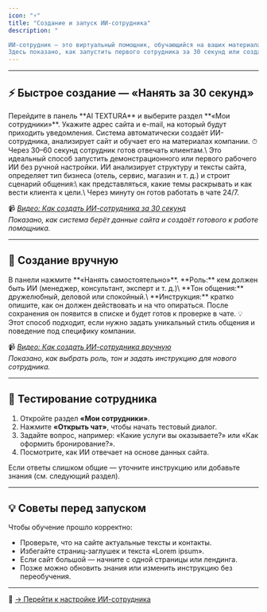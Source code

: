 ```yaml
---
icon: "⚡"
title: "Создание и запуск ИИ-сотрудника"
description: "

ИИ-сотрудник — это виртуальный помощник, обучающийся на ваших материалах и способный общаться с клиентами 24/7.
Здесь показано, как запустить первого сотрудника за 30 секунд или создать индивидуального вручную."
---
```



---

## ⚡ Быстрое создание — «Нанять за 30 секунд»

<Steps>
  <Step title="Откройте панель AI TEXTURA">
    Перейдите в панель **AI TEXTURA** и выберите раздел **«Мои сотрудники»**.
  </Step>
  <Step title="Нажмите «Нанять за 30 секунд»">
    Укажите адрес сайта и e-mail, на который будут приходить уведомления.
  </Step>
  <Step title="Нажмите «Создать»">
    Система автоматически создаёт ИИ-сотрудника, анализирует сайт и обучает его на материалах компании.
  </Step>
</Steps>

<Callout type="tip">
  ⏱ Через 30–60 секунд сотрудник готов отвечать клиентам.\
  Это идеальный способ запустить демонстрационного или первого рабочего ИИ без ручной настройки.
</Callout>

<Accordion title="Что делает ИИ во время автоматического обучения">
  ИИ анализирует структуру и тексты сайта, определяет тип бизнеса (отель, сервис, магазин и т. д.) и строит сценарий общения:\
  как представляться, какие темы раскрывать и как вести клиента к цели.\
  Через минуту он готов работать в чате 24/7.
</Accordion>

📹 [_Видео: Как создать ИИ-сотрудника за 30 секунд_](#)\
_Показано, как система берёт данные сайта и создаёт готового к работе помощника._

---

## 🧩 Создание вручную

<Steps>
  <Step title="Выберите «Нанять самостоятельно»">
    В панели нажмите **«Нанять самостоятельно»**.
  </Step>
  <Step title="Заполните параметры">
    **Роль:** кем должен быть ИИ (менеджер, консультант, эксперт и т. д.)\
    **Тон общения:** дружелюбный, деловой или спокойный.\
    **Инструкция:** кратко опишите, как он должен действовать и на что опираться.
  </Step>
  <Step title="Сохраните сотрудника">
    После сохранения он появится в списке и будет готов к проверке в чате.
  </Step>
</Steps>

<Callout type="tip">
  💡 Этот способ подходит, если нужно задать уникальный стиль общения и поведение под специфику компании.
</Callout>

📹 [_Видео: Как создать ИИ-сотрудника вручную_](#)\
_Показано, как выбрать роль, тон и задать инструкцию для нового сотрудника._

---

## 💬 Тестирование сотрудника

1. Откройте раздел **«Мои сотрудники»**.
2. Нажмите **«Открыть чат»**, чтобы начать тестовый диалог.
3. Задайте вопрос, например: «Какие услуги вы оказываете?» или «Как оформить бронирование?».
4. Посмотрите, как ИИ отвечает на основе данных сайта.

<Callout type="tip">
  Если ответы слишком общие — уточните инструкцию или добавьте знания (см. следующий раздел).
</Callout>

---

## 💡 Советы перед запуском

<Callout type="tip">
  Чтобы обучение прошло корректно:
</Callout>

- Проверьте, что на сайте актуальные тексты и контакты.
- Избегайте страниц-заглушек и текста «Lorem ipsum».
- Если сайт большой — начните с одной страницы или лендинга.
- Позже можно обновить знания или изменить инструкцию без переобучения.

---

📘 [→ Перейти к настройке ИИ-сотрудника](2-settings.md)